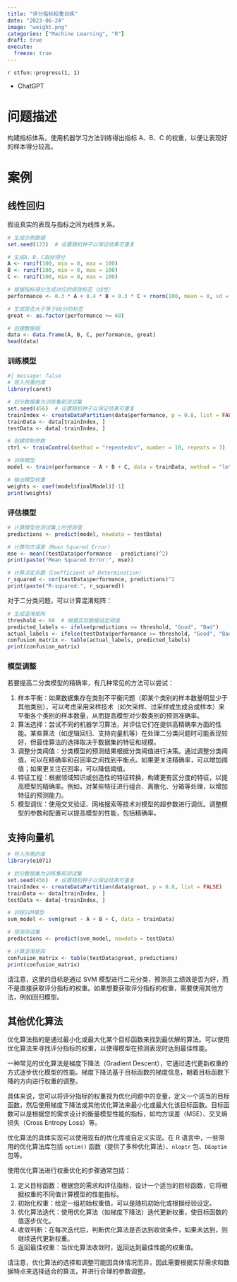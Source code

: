 ```yaml
---
title: "评分指标权重训练"
date: "2023-06-24"
image: "weight.png"
categories: ["Machine Learning", "R"]
draft: true
execute: 
  freeze: true
---
```


::: {.callout-note title='Progress'}
`r stfun::progress(1, 1)`
:::

::: {.callout-tip title="Learning Source"}
- ChatGPT
:::

# 问题描述

构建指标体系，使用机器学习方法训练得出指标 A、B、C 的权重，以便让表现好的样本得分较高。

# 案例

## 线性回归

假设真实的表现与指标之间为线性关系。

```r
# 生成示例数据
set.seed(123)  # 设置随机种子以保证结果可重复

# 生成A、B、C指标得分
A <- runif(100, min = 0, max = 100)
B <- runif(100, min = 0, max = 100)
C <- runif(100, min = 0, max = 100)

# 根据指标得分生成对应的绩效标签（线性）
performance <- 0.3 * A + 0.4 * B + 0.3 * C + rnorm(100, mean = 0, sd = 5)

# 生成是否大于等于60分的标签
great <- as.factor(performance >= 60)

# 创建数据框
data <- data.frame(A, B, C, performance, great)
head(data)
```

### 训练模型

```r
#| message: false
# 导入所需的库
library(caret)
```

```r
# 划分数据集为训练集和测试集
set.seed(456)  # 设置随机种子以保证结果可重复
trainIndex <- createDataPartition(data$performance, p = 0.8, list = FALSE)
trainData <- data[trainIndex, ]
testData <- data[-trainIndex, ]

# 创建控制参数
ctrl <- trainControl(method = "repeatedcv", number = 10, repeats = 3)

# 训练模型
model <- train(performance ~ A + B + C, data = trainData, method = "lm", trControl = ctrl)

# 输出模型权重
weights <- coef(model$finalModel)[-1]
print(weights)
```

### 评估模型

```r
# 计算模型在测试集上的预测值
predictions <- predict(model, newdata = testData)

# 计算均方误差（Mean Squared Error）
mse <- mean((testData$performance - predictions)^2)
print(paste("Mean Squared Error:", mse))

# 计算决定系数（Coefficient of Determination）
r_squared <- cor(testData$performance, predictions)^2
print(paste("R-squared:", r_squared))
```

对于二分类问题，可以计算混淆矩阵：

```r
# 生成混淆矩阵
threshold <- 60  # 根据实际数据设定阈值
predicted_labels <- ifelse(predictions >= threshold, "Good", "Bad")
actual_labels <- ifelse(testData$performance >= threshold, "Good", "Bad")
confusion_matrix <- table(actual_labels, predicted_labels)
print(confusion_matrix)
```

### 模型调整

若要提高二分类模型的精确率，有几种常见的方法可以尝试：

1. 样本平衡：如果数据集存在类别不平衡问题（即某个类别的样本数量明显少于其他类别），可以考虑采用采样技术（如欠采样、过采样或生成合成样本）来平衡各个类别的样本数量，从而提高模型对少数类别的预测准确率。
1. 算法选择：尝试不同的机器学习算法，并评估它们在提供高精确率方面的性能。某些算法（如逻辑回归、支持向量机等）在处理二分类问题时可能表现较好，但最佳算法的选择取决于数据集的特征和规模。
1. 调整分类阈值：分类模型的预测结果根据分类阈值进行决策。通过调整分类阈值，可以在精确率和召回率之间找到平衡点。如果更关注精确率，可以增加阈值；如果更关注召回率，可以降低阈值。
1. 特征工程：根据领域知识或创造性的特征转换，构建更有区分度的特征，以提高模型的精确率。例如，对某些特征进行组合、离散化、分箱等处理，以增加特征的预测能力。
1. 模型调优：使用交叉验证、网格搜索等技术对模型的超参数进行调优。调整模型的参数和配置可以提高模型的性能，包括精确率。

## 支持向量机

```r
# 导入所需的库
library(e1071)

# 划分数据集为训练集和测试集
set.seed(456)  # 设置随机种子以保证结果可重复
trainIndex <- createDataPartition(data$great, p = 0.8, list = FALSE)
trainData <- data[trainIndex, ]
testData <- data[-trainIndex, ]

# 训练SVM模型
svm_model <- svm(great ~ A + B + C, data = trainData)

# 预测测试集
predictions <- predict(svm_model, newdata = testData)

# 计算混淆矩阵
confusion_matrix <- table(testData$great, predictions)
print(confusion_matrix)
```

请注意，这里的目标是通过 SVM 模型进行二元分类，预测员工绩效是否为好，而不是直接获取评分指标的权重。如果想要获取评分指标的权重，需要使用其他方法，例如回归模型。

## 其他优化算法

优化算法指的是通过最小化或最大化某个目标函数来找到最优解的算法。可以使用优化算法来寻找评分指标的权重，以使得模型在预测表现时达到最佳性能。

一种常见的优化算法是梯度下降法（Gradient Descent），它通过迭代更新权重的方式逐步优化模型的性能。梯度下降法基于目标函数的梯度信息，朝着目标函数下降的方向进行权重的调整。

具体来说，您可以将评分指标的权重视为优化问题中的变量，定义一个适当的目标函数，然后使用梯度下降法或其他优化算法来最小化或最大化该目标函数。目标函数可以是根据您的需求设计的衡量模型性能的指标，如均方误差（MSE）、交叉熵损失（Cross Entropy Loss）等。

优化算法的具体实现可以使用现有的优化库或自定义实现。在 R 语言中，一些常用的优化算法库包括 `optim()` 函数（提供了多种优化算法）、`nloptr` 包、`DEoptim` 包等。

使用优化算法进行权重优化的步骤通常包括：

1. 定义目标函数：根据您的需求和评估指标，设计一个适当的目标函数，它将根据权重的不同值计算模型的性能指标。
2. 初始化权重：给定一组初始权重值，可以是随机初始化或根据经验设定。
3. 优化算法迭代：使用优化算法（如梯度下降法）迭代更新权重，使目标函数的值逐步优化。
4. 收敛判断：在每次迭代后，判断优化算法是否达到收敛条件，如果未达到，则继续迭代更新权重。
5. 返回最佳权重：当优化算法收敛时，返回达到最佳性能的权重值。

请注意，优化算法的选择和调整可能因具体情况而异，因此需要根据实际需求和数据特点来选择适合的算法，并进行合理的参数调整。








